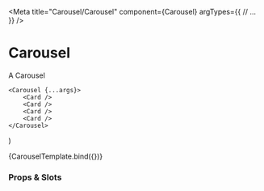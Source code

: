 
<Meta
	title="Carousel/Carousel"
	component={Carousel}
	argTypes={{
		// ...
	}}
/>

# Carousel

A Carousel

	<Carousel {...args}>
		<Card />
		<Card />
		<Card />
		<Card />
	</Carousel>
)

<Canvas>
	<Story
		name="Overview"
		parameters={{
			docs: {
				source: {
					type: "dynamic",
					format: true,
				},
			},
	  }}
		args={{
			heading: 'Heading',
			subheading: 'Subheading',
			items: [
				{
					name: 'Card',
					title: 'yes',
					link: {
						linktype: 'external',
						url: 'https://www.edwardtdo.com'
					}
				}
			]
		}}
  >
		{CarouselTemplate.bind({})}
	</Story>
</Canvas>

### Props & Slots

<ArgsTable story="Overview" />